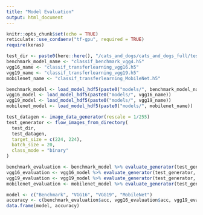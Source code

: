 ```yaml
---
title: "Model Evaluation"
output: html_document
---
```


```r
knitr::opts_chunk$set(echo = TRUE)
reticulate::use_condaenv("tf-gpu", required = TRUE)
require(keras)
```

```r
test_dir <- paste0(here::here(), "/cats_and_dogs/cats_and_dogs_full/test")
benchmark_model_name <- "classif_benchmark_vgg4.h5"
vgg16_name <- "classif_transferlearning_vgg16.h5"
vgg19_name <- "classif_transferlearning_vgg19.h5"
mobilenet_name <- "classif_transferlearning_MobileNet.h5"
```

```r
benchmark_model <- load_model_hdf5(paste0("models/", benchmark_model_name))
vgg16_model <- load_model_hdf5(paste0("models/", vgg16_name))
vgg19_model <- load_model_hdf5(paste0("models/", vgg19_name))
mobilenet_model <- load_model_hdf5(paste0("models/", mobilenet_name))
```

```r
test_datagen <- image_data_generator(rescale = 1/255)
test_generator <- flow_images_from_directory(
  test_dir,
  test_datagen,
  target_size = c(224, 224),
  batch_size = 20,
  class_mode = "binary"
)
```

```r
benchmark_evaluation <- benchmark_model %>% evaluate_generator(test_generator, steps = 50)
vgg16_evaluation <- vgg16_model %>% evaluate_generator(test_generator, steps = 50)
vgg19_evaluation <- vgg19_model %>% evaluate_generator(test_generator, steps = 50)
mobilenet_evaluation <- mobilenet_model %>% evaluate_generator(test_generator, steps = 50)
```

```r
model <- c("Benchmark", "VGG16", "VGG19", "MobileNet")
accuracy <- c(benchmark_evaluation$acc, vgg16_evaluation$acc, vgg19_evaluation$acc, mobilenet_evaluation$acc)
data.frame(model, accuracy)
```


